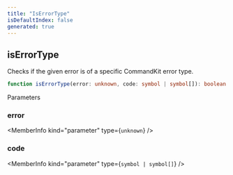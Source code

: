 ```yaml
---
title: "IsErrorType"
isDefaultIndex: false
generated: true
---
```



<!-- This file was generated from the CommandKit source. Do not modify. Instead, re-run the "docgen" script -->


## isErrorType

<GenerationInfo sourceFile="packages/commandkit/src/utils/error-codes.ts" sourceLine="64" packageName="commandkit" />

Checks if the given error is of a specific CommandKit error type.

```ts title="Signature"
function isErrorType(error: unknown, code: symbol | symbol[]): boolean
```
Parameters

### error

<MemberInfo kind="parameter" type={`unknown`} />

### code

<MemberInfo kind="parameter" type={`symbol | symbol[]`} />

